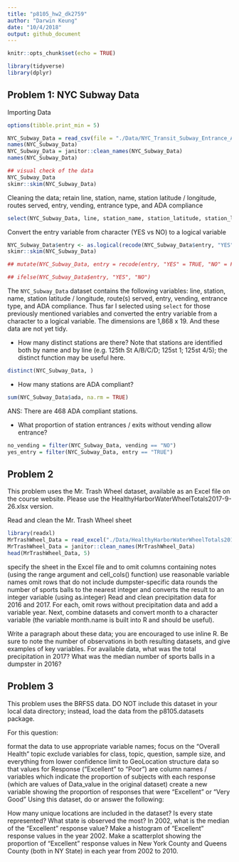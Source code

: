 ```yaml
---
title: "p8105_hw2_dk2759"
author: "Darwin Keung"
date: "10/4/2018"
output: github_document
---
```

```r
knitr::opts_chunk$set(echo = TRUE)

library(tidyverse)
library(dplyr)
```

## Problem 1: NYC Subway Data 

Importing Data

```r
options(tibble.print_min = 5)

NYC_Subway_Data = read_csv(file = "./Data/NYC_Transit_Subway_Entrance_And_Exit_Data.csv")
names(NYC_Subway_Data)
NYC_Subway_Data = janitor::clean_names(NYC_Subway_Data)
names(NYC_Subway_Data)

## visual check of the data
NYC_Subway_Data
skimr::skim(NYC_Subway_Data)
```

Cleaning the data; retain line, station, name, station latitude / longitude, routes served, entry, vending, entrance type, and ADA compliance

```r
select(NYC_Subway_Data, line, station_name, station_latitude, station_longitude, route1, route2, route3, route4, route5, route6, route7, route8, route9, route10, route11, entrance_type, entry, vending, ada)

```

Convert the entry variable from character (YES vs NO) to a logical variable

```r
NYC_Subway_Data$entry <- as.logical(recode(NYC_Subway_Data$entry, "YES" = "TRUE", "NO" = "FALSE"))
skimr::skim(NYC_Subway_Data)

## mutate(NYC_Subway_Data, entry = recode(entry, "YES" = TRUE, "NO" = FALSE))

## ifelse(NYC_Subway_Data$entry, "YES", "NO")
```

The `NYC_Subway_Data` dataset contains the following variables: line, station, name, station latitude / longitude, route(s) served, entry, vending, entrance type, and ADA compliance. Thus far I selected using `select` for those previously mentioned variables and converted the entry variable from a character to a logical variable. The dimensions are 1,868 x 19. And these data are not yet tidy.

* How many distinct stations are there? Note that stations are identified both by name and by line (e.g. 125th St A/B/C/D; 125st 1; 125st 4/5); the distinct function may be useful here.

```r
distinct(NYC_Subway_Data, )
```

* How many stations are ADA compliant?

```r
sum(NYC_Subway_Data$ada, na.rm = TRUE)
```

ANS: There are 468 ADA compliant stations.

* What proportion of station entrances / exits without vending allow entrance?

```r
no_vending = filter(NYC_Subway_Data, vending == "NO")
yes_entry = filter(NYC_Subway_Data, entry == "TRUE")
```


## Problem 2

This problem uses the Mr. Trash Wheel dataset, available as an Excel file on the course website. Please use the  HealthyHarborWaterWheelTotals2017-9-26.xlsx version.

Read and clean the Mr. Trash Wheel sheet

```r
library(readxl)
MrTrashWheel_Data = read_excel("./Data/HealthyHarborWaterWheelTotals2018-7-28.xlsx")
MrTrashWheel_Data = janitor::clean_names(MrTrashWheel_Data)
head(MrTrashWheel_Data, 5)
```

specify the sheet in the Excel file and to omit columns containing notes (using the range argument and cell_cols() function)
use reasonable variable names
omit rows that do not include dumpster-specific data
rounds the number of sports balls to the nearest integer and converts the result to an integer variable (using  as.integer)
Read and clean precipitation data for 2016 and 2017. For each, omit rows without precipitation data and add a variable year. Next, combine datasets and convert month to a character variable (the variable month.name is built into R and should be useful).

Write a paragraph about these data; you are encouraged to use inline R. Be sure to note the number of observations in both resulting datasets, and give examples of key variables. For available data, what was the total precipitation in 2017? What was the median number of sports balls in a dumpster in 2016?

## Problem 3

This problem uses the BRFSS data. DO NOT include this dataset in your local data directory; instead, load the data from the  p8105.datasets package.

For this question:

format the data to use appropriate variable names;
focus on the “Overall Health” topic
exclude variables for class, topic, question, sample size, and everything from lower confidence limit to GeoLocation
structure data so that values for Response (“Excellent” to “Poor”) are column names / variables which indicate the proportion of subjects with each response (which are values of Data_value in the original dataset)
create a new variable showing the proportion of responses that were “Excellent” or “Very Good”
Using this dataset, do or answer the following:

How many unique locations are included in the dataset? Is every state represented? What state is observed the most?
In 2002, what is the median of the “Excellent” response value?
Make a histogram of “Excellent” response values in the year 2002.
Make a scatterplot showing the proportion of “Excellent” response values in New York County and Queens County (both in NY State) in each year from 2002 to 2010.
